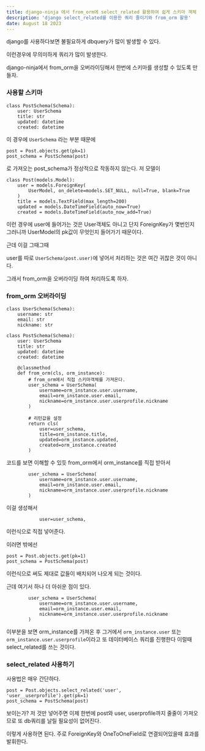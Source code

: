 ```yaml
---
title: django-ninja 에서 from_orm에 select_related 활용하여 쉽게 스키마 객체 쓰기
description: 'django select_related를 이용한 쿼리 줄이기와 from_orm 활용'
date: August 18 2023
---
```

django를 사용하다보면 불필요하게 dbquery가 많이 발생할 수 있다.

이런경우에 무의미하게 쿼리가 많이 발생한다.

django-ninja에서 from_orm을 오버라이딩해서 한번에 스키마를 생성할 수 있도록 만들자.

### 사용할 스키마

```
class PostSchema(Schema):
    user: UserSchema
    title: str
    updated: datetime
    created: datetime
```

이 경우에 ```UserSchema``` 라는 부분 때문에 

```
post = Post.objects.get(pk=1)
post_schema = PostSchema(post)
```
로 가져오는 post_schema가 정상적으로 작동하지 않는다. 저 모델이

```
class Post(models.Model):
    user = models.ForeignKey(
        UserModel, on_delete=models.SET_NULL, null=True, blank=True
    )
    title = models.TextField(max_length=200)
    updated = models.DateTimeField(auto_now=True)
    created = models.DateTimeField(auto_now_add=True)
```
이런 경우에 user에 들어가는 것은 User객체도 아니고 단지 ForeignKey가 몇번인지 그러니까 UserModel의 pk값이 무엇인지 들어가기 때문이다. 

근데 이걸 그때그때 

user를 따로 ```UserSchema(post.user)```에 넣어서 처리하는 것은 여간 귀찮은 것이 아니다. 

그래서 from_orm을 오버라이딩 하여 처리하도록 하자.

### from_orm 오버라이딩

```
class UserSchema(Schema):
    username: str
    email: str
    nickname: str

class PostSchema(Schema):
    user: UserSchema
    title: str
    updated: datetime
    created: datetime

    @classmethod
    def from_orm(cls, orm_instance):
        # from_orm에서 직접 스키마객체를 가져온다.
        user_schema = UserSchema(
            username=orm_instance.user.username,
            email=orm_instance.user.email,
            nickname=orm_instance.user.userprofile.nickname
        )

        # 리턴값을 설정
        return cls(
            user=user_schema,
            title=orm_instance.title,
            updated=orm_instance.updated,
            created=orm_instance.created
        )
```

코드를 보면 이해할 수 있듯 from_orm에서 orm_instance를 직접 받아서 
```
        user_schema = UserSchema(
            username=orm_instance.user.username,
            email=orm_instance.user.email,
            nickname=orm_instance.user.userprofile.nickname
        )
```
이걸 생성해서 
```
            user=user_schema,
```

이런식으로 직접 넣어준다. 

이러면 밖에선 

```
post = Post.objects.get(pk=1)
post_schema = PostSchema(post)
```

이런식으로 써도 제대로 값들이 배치되어 나오게 되는 것이다.

근데 여기서 하나 더 아쉬운 점이 있다. 

```
        user_schema = UserSchema(
            username=orm_instance.user.username,
            email=orm_instance.user.email,
            nickname=orm_instance.user.userprofile.nickname
        )
```

이부분을 보면 orm_instance를 가져온 후 그거에서 ```orm_instance.user``` 또는 ```orm_instance.user.userprofile```이라고 또 데이터베이스 쿼리를 진행한다
이럴때 select_related를 쓰는 것이다.

### select_related 사용하기

사용법은 매우 간단하다.


```
post = Post.objects.select_related('user', 'user__userprofile').get(pk=1)
post_schema = PostSchema(post)
```

보이는가? 저 것만 넣어주면 이제 한번에 post와 user, userprofile까지 줄줄이 가져오므로 또 db쿼리를 날릴 필요성이 없어진다.

이렇게 사용하면 된다. 주로 ForeignKey와 OneToOneField로 연결되어있을때 효과를 발휘한다.